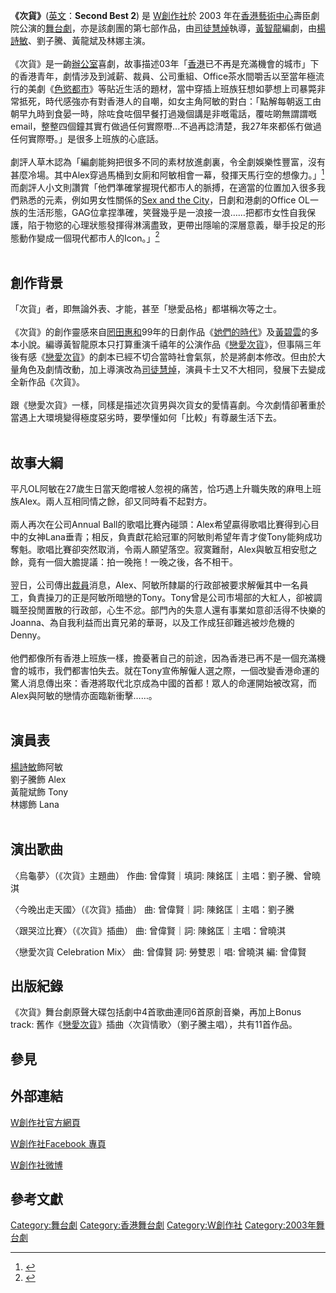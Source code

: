 {{copyedit|time=2014-02-10T11:34:08+00:00}}
{{Infobox
|name         = Infobox/doc
|bodystyle    = 
|title        = 次貨<br>Second Best 2
|titlestyle   = 

|image        = 

|imagestyle   = 
|caption      = 
|captionstyle = 
|headerstyle  = background:#ccf;
|labelstyle   = background:#ddf;
|datastyle    = 

|header1 = 
|label1  = 表演形式
|data1   = 舞台劇
|header2 = 
|label2  = 演出資料
|data2   = 2003年12月19日至21日、24日至27日<br>香港藝術中心壽臣劇院
|header3 =
|label3  = 場次
|data3   = 9場
|header4 = 
|label4  = 語言
|data4   = [[中文|中文]]（粵語）
|header5 =
|label5  = 主辦
|data5   = [[W創作社|W創作社]]
|header6 =
|label6  = 導演
|data6   = [[司徒慧焯|司徒慧焯]]
|header7 = 
|label7  = 編劇、監製
|data7   = 黃智龍
|header8 =
|label8  = 演員
|data8   = [[楊詩敏|楊詩敏]]、劉子騰、黃龍斌、林娜、黃曉莊、張國華、楊穎儀、張子賢
|header9 =
|label9  = 音樂總監
|data9   = 曾偉賢
|header10 = 
|label10  = 佈景設計
|data10   = 陳友榮
|header11 =
|label11  = 燈光設計
|data11   = 陳焯華
|header12 =
|label12  = 服裝設計
|data12   = 吳達生
|header13 =
|label13  = 歌曲聯合監製
|data13   = 黎允文	
|header14 =
|label14  = 歌曲填詞
|data14   = 陳銘匡
|header15 =
|label15  = 形體指導
|data15   = 趙浩然
|header16 =
|label16  = 製作經理、執行舞台監督
|data16   = 陳詩藍
|header17 =
|label17  = 舞台監督
|data17   = 王德瑩
|header18 =
|label18  = 版面設計
|data18   = Kent Fok _ tn PEACOCK
|header19 =
|label19  = 海報攝影
|data19   = Terence Lam


|belowstyle = background:#ddf;
|below = 
}}

'''《次貨》'''([[英文|英文]]：'''Second Best 2''') 是 [[W創作社|W創作社]]於 2003 年在[[香港藝術中心|香港藝術中心]]壽臣劇院公演的[[舞台劇|舞台劇]]，亦是該劇團的第七部作品，由[[司徒慧焯|司徒慧焯]]執導，[[黃智龍|黃智龍]]編劇，由[[楊詩敏|楊詩敏]]、劉子騰、黃龍斌及林娜主演。<br><br>
《次貨》是一齣[[辦公室|辦公室]]喜劇，故事描述03年「[[香港|香港]]已不再是充滿機會的城市」下的香港青年，劇情涉及到減薪、裁員、公司重組、Office茶水間嚼舌以至當年極流行的美劇《[[色慾都市|色慾都市]]》等貼近生活的題材，當中穿插上班族狂想如夢想上司暴斃非常抵死，時代感強亦有對香港人的自嘲，如女主角阿敏的對白：「點解每朝返工由朝早九時到食晏一時，除咗食咗個早餐打過幾個講是非嘅電話，覆咗啲無謂謂嘅email，整整四個鐘其實冇做過任何實際嘢...不過再諗清楚，我27年來都係冇做過任何實際嘢。」是很多上班族的心底話。<br><br>
劇評人草木認為「編劇能夠把很多不同的素材放進劇裏，令全劇娛樂性豐富，沒有甚麼冷場。其中Alex穿過馬桶到女廁和阿敏相會一幕，發揮天馬行空的想像力。」<ref>{{Cite web |url=http://www.iatc.com.hk/?a=doc&id=24108 |title=存档副本 |access-date=2015-02-09 |archive-date=2019-09-28 |archive-url=https://web.archive.org/web/20190928164531/http://www.iatc.com.hk/?a=doc&id=24108 |dead-url=no }}</ref>而劇評人小文則讚賞「他們準確掌握現代都市人的脈搏，在適當的位置加入很多我們熟悉的元素，例如男女性關係的[[Sex_and_the_City|Sex and the City]]，日劇和港劇的Office OL一族的生活形態，GAG位拿捏準確，笑聲幾乎是一浪接一浪……把都市女性自我保護，陷于物慾的心理狀態發揮得淋漓盡致，更帶出隱喻的深層意義，舉手投足的形態動作變成一個現代都市人的Icon。」<ref>{{Cite web |url=http://www.iatc.com.hk/?a=doc&id=24110 |title=存档副本 |access-date=2015-02-09 |archive-date=2019-09-30 |archive-url=https://web.archive.org/web/20190930085229/http://www.iatc.com.hk/?a=doc&id=24110 |dead-url=no }}</ref><br><br>

==創作背景==


「次貨」者，即無論外表、才能，甚至「戀愛品格」都堪稱次等之士。<br><br>
《次貨》的創作靈感來自[[罔田惠和|罔田惠和]]99年的日劇作品《[[她們的時代|她們的時代]]》及[[黃碧雲|黃碧雲]]的多本小說。編導黃智龍原本只打算重演千禧年的公演作品《[[戀愛次貨|戀愛次貨]]》，但事隔三年後有感《[[戀愛次貨|戀愛次貨]]》的劇本已經不切合當時社會氣氛，於是將劇本修改。但由於大量角色及劇情改動，加上導演改為[[司徒慧焯|司徒慧焯]]，演員卡士又不大相同，發展下去變成全新作品《次貨》。<br><br>
跟《戀愛次貨》一樣，同樣是描述次貨男與次貨女的愛情喜劇。今次劇情卻著重於當遇上大環境變得極度惡劣時，要學懂如何「比較」有尊嚴生活下去。<br><br>


==故事大綱==

平凡OL阿敏在27歲生日當天飽嚐被人忽視的痛苦，恰巧遇上升職失敗的麻甩上班族Alex。兩人互相同情之餘，卻又同時看不起對方。<br><br>
兩人再次在公司Annual Ball的歌唱比賽內碰頭：Alex希望贏得歌唱比賽得到心目中的女神Lana垂青；相反，負責獻花給冠軍的阿敏則希望年青才俊Tony能夠成功奪魁。歌唱比賽卻突然取消，令兩人願望落空。寂寞難耐，Alex與敏互相安慰之餘，竟有一個大膽提議：拍一晚拖！一晚之後，各不相干。<br><br>
翌日，公司傳出[[裁員|裁員]]消息，Alex、阿敏所隸屬的行政部被要求解僱其中一名員工，負責操刀的正是阿敏所暗戀的Tony。Tony曾是公司市場部的大紅人，卻被調職至投閒置散的行政部，心生不忿。部門內的失意人還有事業如意卻活得不快樂的Joanna、為自我利益而出賣兄弟的華哥，以及工作成狂卻難逃被炒危機的Denny。<br><br>
他們都像所有香港上班族一樣，擔憂著自己的前途，因為香港已再不是一個充滿機會的城市，我們都害怕失去。就在Tony宣佈解僱人選之際，一個改變香港命運的驚人消息傳出來：香港將取代北京成為中國的首都！眾人的命運開始被改寫，而Alex與阿敏的戀情亦面臨新衝擊……。<br><br>



==演員表==


[[楊詩敏|楊詩敏]]飾阿敏<br>
劉子騰飾 Alex<br>
黃龍斌飾 Tony<br>
林娜飾 Lana<br><br>


==演出歌曲==


〈烏龜夢〉（《次貨》主題曲）
作曲: 曾偉賢｜填詞: 陳銘匡｜主唱：劉子騰、曾曉淇

〈今晚出走天國〉（《次貨》插曲）
曲: 曾偉賢｜詞: 陳銘匡｜主唱：劉子騰

〈跟哭泣比賽〉（《次貨》插曲）
曲: 曾偉賢｜詞: 陳銘匡｜主唱：曾曉淇

〈戀愛次貨 Celebration Mix〉
曲:  曾偉賢     詞:  勞雙恩｜唱:  曾曉淇     編:  曾偉賢


==出版紀錄==

《次貨》舞台劇原聲大碟包括劇中4首歌曲連同6首原創音樂，再加上Bonus track: 舊作《[[戀愛次貨|戀愛次貨]]》插曲〈次貨情歌〉（劉子騰主唱），共有11首作品。


==參見==


==外部連結==

[http://www.wtheatre.org.hk W創作社官方網頁] {{Wayback|url=http://www.wtheatre.org.hk/ |date=20060402233946 }}

[https://www.facebook.com/WTheatre W創作社Facebook 專頁] {{Wayback|url=https://www.facebook.com/WTheatre |date=20190123162853 }}

[http://weibo.com/WTheatre W創作社微博] {{Wayback|url=http://weibo.com/WTheatre |date=20140225161800 }}

{{W創作社}}

[[Category:舞台劇|Category:舞台劇]]
[[Category:香港舞台劇|Category:香港舞台劇]]
[[Category:W創作社|Category:W創作社]]
[[Category:2003年舞台劇|Category:2003年舞台劇]]


==參考文獻==
{{Reflist|2}}